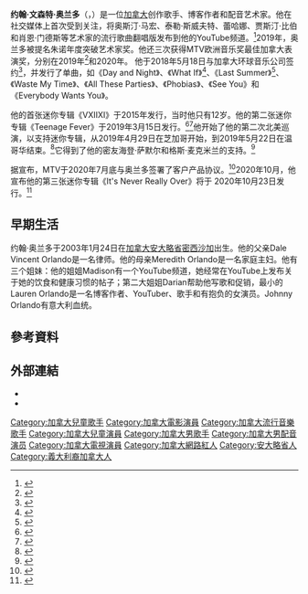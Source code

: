 {{Expand language|1=en|time=2021-02-13T04:49:03+00:00}}
{{藝人
| 姓名 = 约翰·奥兰多<br>{{lang|en|Johnny Orlando}}
| 類型 = 男歌手
| 出生日期 = {{birth date and age|2003|1|24}}
| 出生地點 = {{CA}}[[安大略省|安大略省]][[密西沙加市|密西沙加市]] 
| 國籍 = {{CA}}
| 職業 = [[創作歌手|創作歌手]]、[[演員|演員]]、[[YouTuber|YouTuber]]
| 演奏樂器 ={{flatlist|
*  人聲
*  吉他
*  鋼琴
*  大號鼓
}}
| 網站 = {{url| johnnyorlandomusic.com}}
}}

'''约翰·文森特·奥兰多'''（{{lang-en|Johnny Vincent Orlando}}，{{bd|2003年|1月24日}}）是一位[[加拿大|加拿大]]创作歌手、博客作者和配音艺术家。他在社交媒体上首次受到关注，将奥斯汀·马宏、泰勒·斯威夫特、蕾哈娜、贾斯汀·比伯和肖恩·门德斯等艺术家的流行歌曲翻唱版发布到他的YouTube频道。<ref>{{cite web |url=https://www.cbc.ca/news/entertainment/johnny-orlando-singer-songwriter-toronto-1.4674253 |title="Johnny Orlando, Toronto teen signed to major label, ready to take centre stage" |work=CBC News |date=2018-05-23 }}</ref>2019年，奥兰多被提名朱诺年度突破艺术家奖。他还三次获得MTV欧洲音乐奖最佳加拿大表演奖，分别在2019年<ref>{{cite web |url=https://www.cbc.ca/music/junos/news/shawn-mendes-and-the-weeknd-lead-the-2019-juno-nominations-1.4992669 |title="Shawn Mendes and the Weeknd lead the 2019 Juno nominations" |work=CBC Music |date=2019-01-29 }}</ref>和2020年。
他于2018年5月18日与加拿大环球音乐公司签约<ref>{{cite magazine|url=https://variety.com/2018/music/news/johnny-orlando-signs-record-deal-universal-music-canada-1202814088/|title=Johnny Orlando, YouTube and Social Media Star, Signs With Universal Music Canada|magazine=Variety|date=2018-05-18|access-date=2019-01-09}}</ref>，并发行了单曲，如《Day and Night》、《What If》<ref>{{cite web |last1=Croezen |first1=Alyssa |title=Johnny Orlando And Mackenzie Ziegler On Their New Single 'What If', Dating Rumours And Upcoming Summer Tour |url=https://etcanada.com/news/332916/johnny-orlando-and-mackenzie-ziegler-on-their-new-single-what-if-and-upcoming-summer-tour/ |website=ET Canada |access-date=2018-05-30 |date=2018-05-30}}</ref>、《Last Summer》<ref>{{cite web |url=https://www.billboard.com/articles/news/8479170/johnny-orlando-last-summer-music-video-exclusive |title="Johnny Orlando Has a Perfect Summer Day in 'Last Summer' Music Video: Exclusive Premiere" |work=Billboard |date=2018-10-10 }}</ref>、《Waste My Time》、《All These Parties》、《Phobias》、《See You》和《Everybody Wants You》。

他的首张迷你专辑《VXIIXI》于2015年发行，当时他只有12岁。他的第二张迷你专辑《Teenage Fever》于2019年3月15日发行。<ref>{{cite magazine|url=https://musicmayhemmagazine.com/johnny-orlando-announces-debut-ep-teenage-fever-plots-headlining-tour-drops-new-single-sleep/|title=Johnny Orlando Announces Debut EP, Teenage Fever, Plots Headlining Tour & Drops New Single "Sleep"|magazine=Music Mayhem Magazine|date=2019-02-15|author=Wendowski, Andrew}}</ref><ref>{{cite web |url=http://tigerbeat.com/2019/01/johnny-orlando-ep-annoucement/ |title="Johnny Orlando Announces Completed EP" |work=[[虎韻|Tiger Beat]] |date=2019-01-25 }}</ref>他开始了他的第二次北美巡演，以支持迷你专辑，从2019年4月29日在芝加哥开始，到2019年5月22日在温哥华结束。<ref>{{cite web |url=http://tigerbeat.com/2019/02/johnny-teenage-fever-tour/ |title="JOHNNY ORLANDO ANNOUNCES ‘TEENAGE FEVER’ TOUR" |work=Tiger Beat |date=2019-02-15 }}</ref>它得到了他的密友海登·萨默尔和格斯·麦克米兰的支持。<ref>{{cite web |url=http://tigerbeat.com/2019/03/johnny-orlando-tour/ |title="JOHNNY ORLANDO ANNOUNCES TEENAGE FEVER TOUR OPENING ACTS HAYDEN SUMMERALL ,ANGELINA AND GUS" |work=Tiger Beat |date=2019-03-03 }}</ref>

据宣布，MTV于2020年7月底与奥兰多签署了客户产品协议。<ref>{{cite web |last1=Eggertsen |first1=Chris |title=The Deals: MTV Signs Talent Agreement With Johnny Orlando, Shania Twain Makes 'Texas'-Sized Detour |url=https://www.billboard.com/index.php/articles/business/9429992/deals-mtv-johnny-orlando-shania-twain-heart-of-texas |website=Billboard |access-date=2020-10-14 |date=2020-08-06}}</ref>2020年10月，他宣布他的第三张迷你专辑《It's Never Really Over》将于 2020年10月23日发行。<ref>{{cite web |title=JOHNNY ORLANDO ANNOUNCES NEW EP, IT'S NEVER REALLY OVER FOR OCTOBER 23 |url=http://www.umusic.ca/press-releases/johnny-orlando-announces-new-ep-its-never-really-over-for-october-23/ |website=Umusic |access-date=2020-10-16}}</ref>

== 早期生活 ==
约翰·奥兰多于2003年1月24日在[[加拿大|加拿大]][[安大略省|安大略省]][[密西沙加|密西沙加]]出生。他的父亲Dale Vincent Orlando是一名律师。他的母亲Meredith Orlando是一名家庭主妇。他有三个姐妹：他的姐姐Madison有一个YouTube频道，她经常在YouTube上发布关于她的饮食和健康习惯的帖子；第二大姐姐Darian帮助他写歌和促销，最小的Lauren Orlando是一名博客作者、YouTuber、歌手和有抱负的女演员。Johnny Orlando有意大利血统。

== 參考資料 ==
{{reflist|30em}}

== 外部連結 ==
*{{official}}
* {{IMDb name||约翰·奥兰多 }}
{{Authority control}}

{{DEFAULTSORT:Orlando, Johnny}}
[[Category:加拿大兒童歌手|Category:加拿大兒童歌手]]
[[Category:加拿大電影演員|Category:加拿大電影演員]]
[[Category:加拿大流行音樂歌手|Category:加拿大流行音樂歌手]]
[[Category:加拿大兒童演員|Category:加拿大兒童演員]]
[[Category:加拿大男歌手|Category:加拿大男歌手]]
[[Category:加拿大男配音演员|Category:加拿大男配音演员]]
[[Category:加拿大電視演員|Category:加拿大電視演員]]
[[Category:加拿大網路紅人|Category:加拿大網路紅人]]
[[Category:安大略省人|Category:安大略省人]]
[[Category:義大利裔加拿大人|Category:義大利裔加拿大人]]